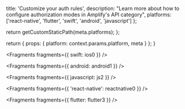 
  title: 'Customize your auth rules',
  description:
    "Learn more about how to configure authorization modes in Amplify's API category",
  platforms: ['react-native', 'flutter', 'swift', 'android', 'javascript']
};

  return getCustomStaticPath(meta.platforms);
};

  return {
    props: {
      platform: context.params.platform,
      meta
    }
  };
}


<Fragments fragments={{ swift: ios0 }} />


<Fragments fragments={{ android: android1 }} />


<Fragments fragments={{ javascript: js2 }} />


<Fragments fragments={{ 'react-native': reactnative0 }} />


<Fragments fragments={{ flutter: flutter3 }} />
